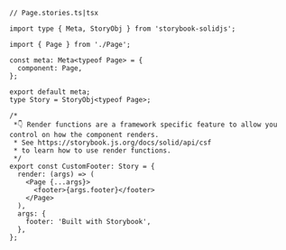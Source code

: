 ```tsx
// Page.stories.ts|tsx

import type { Meta, StoryObj } from 'storybook-solidjs';

import { Page } from './Page';

const meta: Meta<typeof Page> = {
  component: Page,
};

export default meta;
type Story = StoryObj<typeof Page>;

/*
 *👇 Render functions are a framework specific feature to allow you control on how the component renders.
 * See https://storybook.js.org/docs/solid/api/csf
 * to learn how to use render functions.
 */
export const CustomFooter: Story = {
  render: (args) => (
    <Page {...args}>
      <footer>{args.footer}</footer>
    </Page>
  ),
  args: {
    footer: 'Built with Storybook',
  },
};
```
